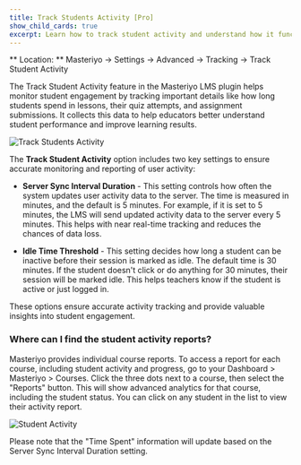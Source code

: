 ```yaml
---
title: Track Students Activity [Pro]
show_child_cards: true
excerpt: Learn how to track student activity and understand how it functions. 
---
```


<Callout>
 ** Location: ** Masteriyo → Settings → Advanced → Tracking → Track Student Activity 
</Callout>

The Track Student Activity feature in the Masteriyo LMS plugin helps monitor student engagement by tracking important details like how long students spend in lessons, their quiz attempts, and assignment submissions. It collects this data to help educators better understand student performance and improve learning results.

![Track Students Activity](https://github.com/user-attachments/assets/f49ff61a-2458-4f67-952d-263c957ca200)

The **Track Student Activity** option includes two key settings to ensure accurate monitoring and reporting of user activity:

- **Server Sync Interval Duration** - This setting controls how often the system updates user activity data to the server. The time is measured in minutes, and the default is 5 minutes. For example, if it is set to 5 minutes, the LMS will send updated activity data to the server every 5 minutes. This helps with near real-time tracking and reduces the chances of data loss.

- **Idle Time Threshold** - 
This setting decides how long a student can be inactive before their session is marked as idle. The default time is 30 minutes. If the student doesn't click or do anything for 30 minutes, their session will be marked idle. This helps teachers know if the student is active or just logged in.

These options ensure accurate activity tracking and provide valuable insights into student engagement.

### Where can I find the student activity reports?

Masteriyo provides individual course reports. To access a report for each course, including student activity and progress, go to your Dashboard > Masteriyo > Courses. Click the three dots next to a course, then select the "Reports" button. This will show advanced analytics for that course, including the student status. You can click on any student in the list to view their activity report.

![Student Activity](https://github.com/user-attachments/assets/e9bd21c9-ee34-4c6d-984e-2acc70360373)

<Callout>
Please note that the "Time Spent" information will update based on the Server Sync Interval Duration setting. 
</Callout>
